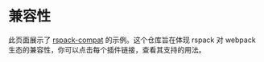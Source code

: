 
# 兼容性

此页面展示了 [rspack-compat](https://github.com/web-infra-dev/rspack-compat/tree/main) 的示例。这个仓库旨在体现 rspack 对 webpack 生态的兼容性，你可以点击每个插件链接，查看其支持的用法。

<CompatibleCardList></CompatibleCardList>
